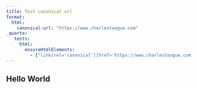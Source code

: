 ```yaml
---
title: Test canonical url
format:
  html:
    canonical-url: "https://www.charlesteague.com"
_quarto:
   tests: 
     html:
       ensureHtmlElements:
         - ["link[rel='canonical'][href='https://www.charlesteague.com']"]
---
```


## Hello World
